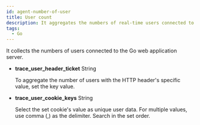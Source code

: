 ```yaml
---
id: agent-number-of-user
title: User count
description: It aggregates the numbers of real-time users connected to WAS.
tags:
  - Go
---
```


It collects the numbers of users connected to the Go web application server.

-   **trace_user_header_ticket** <span class='type'>String</span>

    To aggregate the number of users with the HTTP header's specific value, set the key value.

-   **trace_user_cookie_keys** <span class='type'>String</span>

    Select the set cookie's value as unique user data. For multiple values, use comma (,) as the delimiter. Search in the set order.

